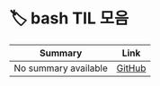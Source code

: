 
# 🏷️ bash TIL 모음

<LabelIcons />

| Summary | Link |
|---------|------|
| No summary available | [GitHub](https://github.com/MinHyeok-lee1/TIL/blob/main/2025/07/06-issueBashSsh.md) |
